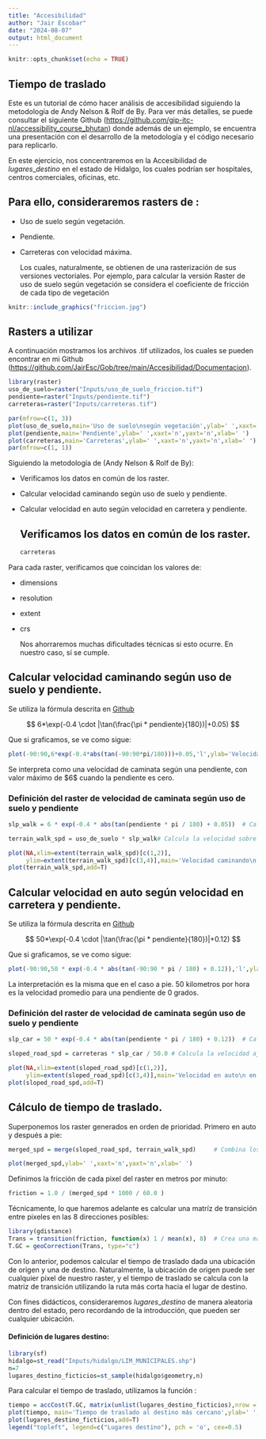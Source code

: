 ```yaml
---
title: "Accesibilidad"
author: "Jair Escobar"
date: "2024-08-07"
output: html_document
---
```


```r
knitr::opts_chunk$set(echo = TRUE)
```

## Tiempo de traslado

Este es un tutorial de cómo hacer análisis de accesibilidad siguiendo la metodología de Andy Nelson & Rolf de By. Para ver más detalles, se puede consultar el siguiente Github (<https://github.com/gip-itc-nl/accessibility_course_bhutan>) donde además de un ejemplo, se encuentra una presentación con el desarrollo de la metodología y el código necesario para replicarlo.

En este ejercicio, nos concentraremos en la Accesibilidad de $lugares$\_$destino$ en el estado de Hidalgo, los cuales podrían ser hospitales, centros comerciales, oficinas, etc.

## Para ello, consideraremos rasters de :

-   Uso de suelo según vegetación.

-   Pendiente.

-   Carreteras con velocidad máxima.

    Los cuales, naturalmente, se obtienen de una rasterización de sus versiones vectoriales. Por ejemplo, para calcular la versión Raster de uso de suelo según vegetación se considera el coeficiente de fricción de cada tipo de vegetación

```r
knitr::include_graphics("friccion.jpg")
```

## Rasters a utilizar

A continuación mostramos los archivos .tif utilizados, los cuales se pueden encontrar en mi Github (<https://github.com/JairEsc/Gob/tree/main/Accesibilidad/Documentacion>).

```r
library(raster)
uso_de_suelo=raster("Inputs/uso_de_suelo_friccion.tif")
pendiente=raster("Inputs/pendiente.tif")
carreteras=raster("Inputs/carreteras.tif")
```

```r
par(mfrow=c(1, 3))
plot(uso_de_suelo,main='Uso de suelo\nsegún vegetación',ylab=' ',xaxt='n',yaxt='n',xlab=' ')
plot(pendiente,main='Pendiente',ylab=' ',xaxt='n',yaxt='n',xlab=' ')
plot(carreteras,main='Carreteras',ylab=' ',xaxt='n',yaxt='n',xlab=' ')
par(mfrow=c(1, 1))
```

Siguiendo la metodología de (Andy Nelson & Rolf de By):

-   Verificamos los datos en común de los raster.

-   Calcular velocidad caminando según uso de suelo y pendiente.

-   Calcular velocidad en auto según velocidad en carretera y pendiente.

    ## Verificamos los datos en común de los raster.

    ```r
    carreteras
    ```

Para cada raster, verificamos que coincidan los valores de:

-   dimensions

-   resolution

-   extent

-   crs

    Nos ahorraremos muchas dificultades técnicas si esto ocurre. En nuestro caso, sí se cumple.

## Calcular velocidad caminando según uso de suelo y pendiente.

Se utiliza la fórmula descrita en [Github](https://github.com/gip-itc-nl/accessibility_course_bhutan/blob/master/CSI_AccessibilityMapping_2up.pdf)

$$
6*\exp(-0.4 \cdot |\tan(\frac{\pi * pendiente}{180})|+0.05)
$$

Que si graficamos, se ve como sigue:

```r
plot(-90:90,6*exp(-0.4*abs(tan(-90:90*pi/180)))+0.05,'l',ylab='Velocidad km/h',main='Velocidad caminando\n en función de la pendiente',xlab='Grados')
```

Se interpreta como una velocidad de caminata según una pendiente, con valor máximo de \$6\$ cuando la pendiente es cero.

### Definición del raster de velocidad de caminata según uso de suelo y pendiente

```r
slp_walk = 6 * exp(-0.4 * abs(tan(pendiente * pi / 180) + 0.05))  # Calcula la velocidad de caminata ajustada por la pendiente.

terrain_walk_spd = uso_de_suelo * slp_walk# Calcula la velocidad sobre el terreno ajustada por la pendiente y el uso de suelo.

```

```r
plot(NA,xlim=extent(terrain_walk_spd)[c(1,2)],
     ylim=extent(terrain_walk_spd)[c(3,4)],main='Velocidad caminando\n en función de la pendiente y fricción del uso de suelo\n ',ylab=' ',xaxt='n',yaxt='n',xlab=' ')
plot(terrain_walk_spd,add=T)
```

## Calcular velocidad en auto según velocidad en carretera y pendiente.

Se utiliza la fórmula descrita en [Github](https://github.com/gip-itc-nl/accessibility_course_bhutan/blob/master/CSI_AccessibilityMapping_2up.pdf)

$$
50*\exp(-0.4 \cdot |\tan(\frac{\pi * pendiente}{180})|+0.12)
$$

Que si graficamos, se ve como sigue:

```r
plot(-90:90,50 * exp(-0.4 * abs(tan(-90:90 * pi / 180) + 0.12)),'l',ylab='Velocidad km/h',main='Velocidad en auto en función de la pendiente',xlab='Grados')
```

La interpretación es la misma que en el caso a pie. $50$ kilometros por hora es la velocidad promedio para una pendiente de 0 grados.

### Definición del raster de velocidad de caminata según uso de suelo y pendiente

```r
slp_car = 50 * exp(-0.4 * abs(tan(pendiente * pi / 180) + 0.12))  # Calcula la velocidad sobre carreteras ajustada por la pendiente.

sloped_road_spd = carreteras * slp_car / 50.0 # Calcula la velocidad ajustada por pendiente para carreteras y la convierte en un raster.

```

```r
plot(NA,xlim=extent(sloped_road_spd)[c(1,2)],
     ylim=extent(sloped_road_spd)[c(3,4)],main='Velocidad en auto\n en función de la pendiente',ylab=' ',xaxt='n',yaxt='n',xlab=' ')
plot(sloped_road_spd,add=T)
```

## Cálculo de tiempo de traslado.

Superponemos los raster generados en orden de prioridad. Primero en auto y después a pie:

```r
merged_spd = merge(sloped_road_spd, terrain_walk_spd)     # Combina los rasters de velocidad de carreteras y terreno.
```

```r
plot(merged_spd,ylab=' ',xaxt='n',yaxt='n',xlab=' ')
```

Definimos la fricción de cada pixel del raster en metros por minuto:

```r
friction = 1.0 / (merged_spd * 1000 / 60.0 ) 
```

Técnicamente, lo que haremos adelante es calcular una matríz de transición entre pixeles en las 8 direcciones posibles:

```r
library(gdistance)
Trans = transition(friction, function(x) 1 / mean(x), 8)  # Crea una matriz de transición basada en la fricción.
T.GC = geoCorrection(Trans, type="c")
```

Con lo anterior, podemos calcular el tiempo de traslado dada una ubicación de origen y una de destino. Naturalmente, la ubicación de origen puede ser cualquier pixel de nuestro raster, y el tiempo de traslado se calcula con la matriz de transición utilizando la ruta más corta hacia el lugar de destino.

Con fines didácticos, consideraremos $lugares$\_$destino$ de manera aleatoria dentro del estado, pero recordando de la introducción, que pueden ser cualquier ubicación.

#### Definición de lugares destino:

```r
library(sf)
hidalgo=st_read("Inputs/hidalgo/LIM_MUNICIPALES.shp")
n=7
lugares_destino_ficticios=st_sample(hidalgo$geometry,n)
```

Para calcular el tiempo de traslado, utilizamos la función :

```r
tiempo = accCost(T.GC, matrix(unlist(lugares_destino_ficticios),nrow = n,ncol = 2,byrow = T))  # Calcula el costo acumulado desde un punto de inicio (coordenadas especificadas) usando la matriz de transición corregida (T.GC).
plot(tiempo, main='Tiempo de traslado al destino más cercano',ylab=' ',xaxt='n',yaxt='n',xlab=' ')
plot(lugares_destino_ficticios,add=T)
legend("topleft", legend=c("Lugares destino"), pch = 'o', cex=0.5)
```
